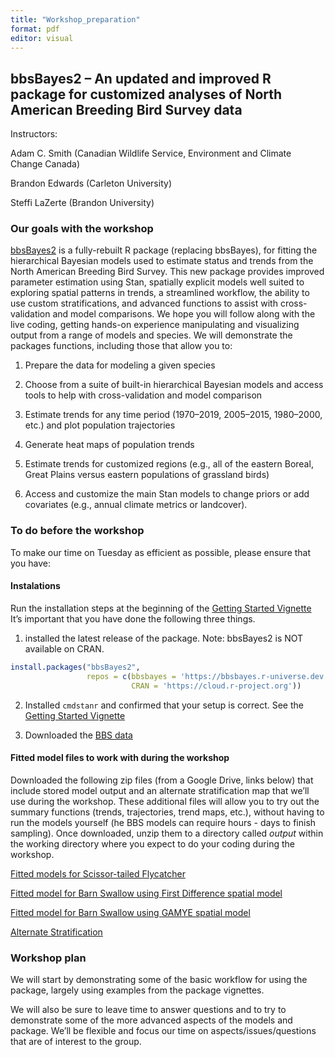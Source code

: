 ```yaml
---
title: "Workshop_preparation"
format: pdf
editor: visual
---
```


## bbsBayes2 -- An updated and improved R package for customized analyses of North American Breeding Bird Survey data

Instructors:

Adam C. Smith (Canadian Wildlife Service, Environment and Climate Change Canada)

Brandon Edwards (Carleton University)

Steffi LaZerte (Brandon University)

### Our goals with the workshop

[bbsBayes2](https://bbsbayes.github.io/bbsBayes2) is a fully-rebuilt R package (replacing bbsBayes), for fitting the hierarchical Bayesian models used to estimate status and trends from the North American Breeding Bird Survey. This new package provides improved parameter estimation using Stan, spatially explicit models well suited to exploring spatial patterns in trends, a streamlined workflow, the ability to use custom stratifications, and advanced functions to assist with cross-validation and model comparisons. We hope you will follow along with the live coding, getting hands-on experience manipulating and visualizing output from a range of models and species. We will demonstrate the packages functions, including those that allow you to:

1.  Prepare the data for modeling a given species

2.  Choose from a suite of built-in hierarchical Bayesian models and access tools to help with cross-validation and model comparison

3.  Estimate trends for any time period (1970--2019, 2005--2015, 1980--2000, etc.) and plot population trajectories

4.  Generate heat maps of population trends

5.  Estimate trends for customized regions (e.g., all of the eastern Boreal, Great Plains versus eastern populations of grassland birds)

6.  Access and customize the main Stan models to change priors or add covariates (e.g., annual climate metrics or landcover).

### To do before the workshop

To make our time on Tuesday as efficient as possible, please ensure that you have:

#### Instalations

Run the installation steps at the beginning of the [Getting Started Vignette](https://bbsbayes.github.io/bbsBayes2/) It's important that you have done the following three things. 

1.  installed the latest release of the package. Note: bbsBayes2 is NOT available on CRAN.

```r
install.packages("bbsBayes2",
                 repos = c(bbsbayes = 'https://bbsbayes.r-universe.dev',
                           CRAN = 'https://cloud.r-project.org'))
```

2.  Installed `cmdstanr` and confirmed that your setup is correct. See the [Getting Started Vignette](https://bbsbayes.github.io/bbsBayes2/articles/bbsBayes2.html#install-cmdstanr)

3.  Downloaded the [BBS data](https://bbsbayes.github.io/bbsBayes2/articles/bbsBayes2.html#download-bbs-data)

#### Fitted model files to work with during the workshop

Downloaded the following zip files (from a Google Drive, links below) that include stored model output and an alternate stratification map that we'll use during the workshop. These additional files will allow you to try out the summary functions (trends, trajectories, trend maps, etc.), without having to run the models yourself (he BBS models can require hours - days to finish sampling). Once downloaded, unzip them to a directory called *output* within the working directory where you expect to do your coding during the workshop.

[Fitted models for Scissor-tailed Flycatcher](https://drive.google.com/file/d/1zF8xOIn_ZuORmjNDHAu5YCJjIx4j-MHC/view?usp=drive_link)

[Fitted model for Barn Swallow using First Difference spatial model](https://drive.google.com/file/d/1hlJ9rljDSGdkV4P_-k07wBSyWyKOy-hm/view?usp=sharing)

[Fitted model for Barn Swallow using GAMYE spatial model](https://drive.google.com/file/d/1RNbM312_isopRN7Lb-jP1-wK4UvRKkHE/view?usp=sharing)

[Alternate Stratification](https://drive.google.com/file/d/1pWPC2Eh5VBP7RIC173gazdAmtHfx4KdF/view?usp=sharing)


### Workshop plan

We will start by demonstrating some of the basic workflow for using the package, largely using examples from the package vignettes. 

We will also be sure to leave time to answer questions and to try to demonstrate some of the more advanced aspects of the models and package. We'll be flexible and focus our time on aspects/issues/questions that are of interest to the group.


